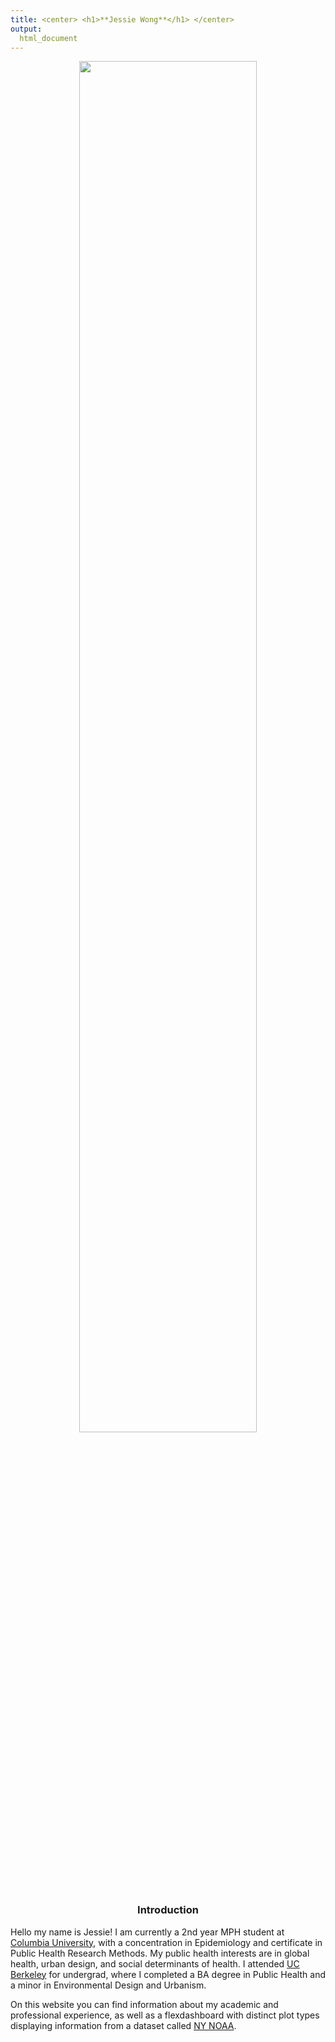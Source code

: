```yaml
---
title: <center> <h1>**Jessie Wong**</h1> </center>
output:
  html_document
---
```


<center><img src="images/photo1.jpg" style="width:75%"></center>

<center> <h3>Introduction</h3> </center>
Hello my name is Jessie! I am currently a 2nd year MPH student at [Columbia University](https://www.mailman.columbia.edu/), with a concentration in Epidemiology and certificate in Public Health Research Methods. My public health interests are in global health, urban design, and social determinants of health. I attended [UC Berkeley](https://www.berkeley.edu/) for undergrad, where I completed a BA degree in Public Health and a minor in Environmental Design and Urbanism.

On this website you can find information about my academic and professional experience, as well as a flexdashboard with distinct plot types displaying information from a dataset called <ins>NY NOAA</ins>.


